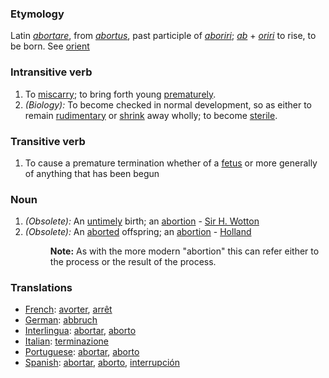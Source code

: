 ===Etymology===
Latin ''[[abortare]]'', from ''[[abortus]]'', past participle of ''[[aboriri]]''; ''[[ab]]'' + ''[[oriri]]'' to rise, to be born. See [[orient]]
===Intransitive verb===
#To [[miscarry]]; to bring forth young [[prematurely]].
#''(Biology):'' To become checked in normal development, so as either to remain [[rudimentary]] or [[shrink]] away wholly; to become [[sterile]].
===Transitive verb===
#To cause a premature termination whether of a [[fetus]] or more generally of anything that has been begun
===Noun===
#''(Obsolete):'' An [[untimely]] birth; an [[abortion]] - [[Sir H. Wotton]]
#''(Obsolete):'' An [[aborted]] offspring; an [[abortion]] -  [[Holland]]
#:'''Note:''' As with the more modern "abortion" this can refer either to the process or the result of the process.
===Translations===
*[[French]]: [[avorter]], [[arrêt]]
*[[German]]: [[abbruch]]
*[[Interlingua]]: [[abortar]], [[aborto]]
*[[Italian]]: [[terminazione]]
*[[Portuguese]]: [[abortar]], [[aborto]]
*[[Spanish]]: [[abortar]], [[aborto]], [[interrupción]]